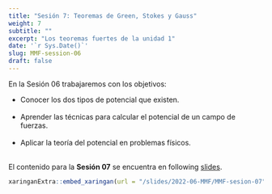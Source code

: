 ```yaml
---
title: "Sesión 7: Teoremas de Green, Stokes y Gauss"
weight: 7
subtitle: ""
excerpt: "Los teoremas fuertes de la unidad 1"
date: '`r Sys.Date()`'
slug: MMF-session-06
draft: false
---
```


En la Sesión 06 trabajaremos con los objetivos:

 * Conocer los dos tipos de potencial que existen. <br/><br/>
 * Aprender las técnicas para calcular el potencial de un campo de fuerzas. <br/><br/>
 * Aplicar la teoría del potencial en problemas físicos. <br/><br/>

El contenido para la **Sesión 07** se encuentra en following [slides](/slides/2022-06-MMF/MMF-sesion-07).

```r
xaringanExtra::embed_xaringan(url = "/slides/2022-06-MMF/MMF-sesion-07", ratio = "4:3")
```
